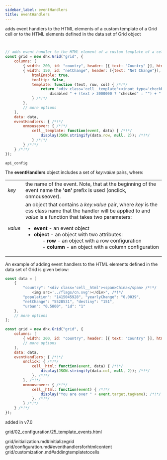 ```yaml
---
sidebar_label: eventHandlers
title: eventHandlers
---
```



          


<Short>
 adds event handlers to the HTML elements of a custom template of a Grid cell or to the HTML elements defined in the data set of Grid






</Short>



<Type>
 object


</Type>


~~~js
 

// adds event handler to the HTML element of a custom template of a cell
const grid = new dhx.Grid("grid", {
	columns: [
		{ width: 200, id: "country", header: [{ text: "Country" }], htmlEnable: true },
		{ width: 150, id: "netChange", header: [{text: "Net Change"}],
			htmlEnable: true,
			tooltip: false,
			template: function (text, row, col) { /*!*/
				return "<div class='cell__template'><input type='checkbox'  /*!*/
                    disabled " + (text > 3000000 ? "checked" : "") + " ></div>"; /*!*/
			} /*!*/
		},
        // more options
    ],
	data: data,
	eventHandlers: { /*!*/
		onmouseover: { /*!*/
			cell__template: function(event, data) { /*!*/
				display(JSON.stringify(data.row, null, 2)); /*!*/
			} /*!*/
	    } /*!*/
    } /*!*/
});


~~~
	api_config

<Descr>
 
The <strong>eventHandlers</strong> object includes a set of *key:value* pairs, where:

<table class="webixdoc_links">
	<tbody>
        <tr>
			<td class="webixdoc_links0"><i>key</i></td>
			<td> the name of the event. Note, that at the beginning of the event name the <b>'on'</b> prefix is used (onclick, onmouseover).</td>
		</tr>
        <tr>
			<td class="webixdoc_links0"><i>value</i></td>
			<td>an object that contains a <i>key:value</i> pair, where <i>key</i> is the css class name that the handler will be applied to and <i>value</i> is a function that takes two parameters:
            <ul>
                <li><b>event</b> - an event object</li>
                <li><b>object</b> - an object with two attributes:
                <ol>- <b>row</b> - an object with a row configuration</ol>
                <ol>- <b>column</b> - an object with a column configuration</ol></li>
            </ul></td>
		</tr>
    </tbody>
</table>


An example of adding event handlers to the HTML elements defined in the data set of Grid is given below:

~~~js
const data = [
	{
		"country": "<div class='cell__html'><span>China</span> /*!*/
            <img src='../flags/cn.svg'></div>", /*!*/
		"population": "1415045928", "yearlyChange": "0.0039",
		"netChange": "5528531", "destiny": "151",
		"urban": "0.5800", "id": "1"
	},
    // more options
];

const grid = new dhx.Grid("grid", {
	columns: [
        { width: 200, id: "country", header: [{ text: "Country" }], htmlEnable: true }, /*!*/
        // more options
    ],
	data: data,
    eventHandlers: { /*!*/
		onclick: { /*!*/
			cell__html: function(event, data) { /*!*/
				display(JSON.stringify(data.col, null, 2)); /*!*/
			}, /*!*/
		}, /*!*/
		onmouseover: { /*!*/
			cell__html: function(event) { /*!*/
				display("You are over " + event.target.tagName); /*!*/
			}, /*!*/
		} /*!*/
	} /*!*/
});
~~~


</Descr>


 added in v7.0

 grid/02_configuration/25_template_events.html


 grid/initialization.md#initializegrid
grid/configuration.md#eventhandlersforhtmlcontent
grid/customization.md#addingtemplatetocells


